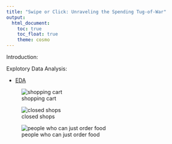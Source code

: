 ```yaml
---
title: "Swipe or Click: Unraveling the Spending Tug-of-War"
output: 
  html_document:
    toc: true
    toc_float: true
    theme: cosmo
---
```


Introduction:


Explotory Data Analysis:

* [EDA](EDA.html)

![shopping cart](image/1.png)

![closed shops](image/2.jpg)

![people who can just order food](image/3.jpg)